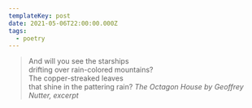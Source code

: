 ```yaml
---
templateKey: post
date: 2021-05-06T22:00:00.000Z
tags:
  - poetry
---
```

> And will you see the starships<br/>
> drifting over rain-colored mountains?<br/>
> The copper-streaked leaves<br/>
> that shine in the pattering rain?
> <cite>The Octagon House by Geoffrey Nutter, excerpt</cite>
